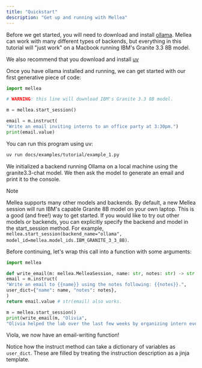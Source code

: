 ```yaml
---
title: "Quickstart"
description: "Get up and running with Mellea"
---
```


Before we get started, you will need to download and install [ollama](https://ollama.com/). Mellea can work with many different types of backends, but everything in this tutorial will "just work" on a Macbook running IBM's Granite 3.3 8B model.

We also recommend that you download and install [uv](https://docs.astral.sh/uv/#installation)

Once you have ollama installed and running, we can get started with our first generative piece of code:

<CodeGroup>

```python Python
import mellea

# WARNING: this line will download IBM's Granite 3.3 8B model.

m = mellea.start_session()

email = m.instruct(
"Write an email inviting interns to an office party at 3:30pm.")
print(email.value)

```

</CodeGroup>

You can run this program using uv:

<CodeGroup>

```bash Bash
uv run docs/examples/tutorial/example_1.py
```

</CodeGroup>

We initialized a backend running Ollama on a local machine using the granite3.3-chat model.
We then ask the model to generate an email and print it to the console.

> [!NOTE]
> Mellea supports many other models and backends. By default, a new Mellea session will run IBM's capable Granite 8B model on your own laptop. This is a good (and free!) way to get started. If you would like to try out other models or backends, you can explicitly specify the backend and model in the start_session method. For example, `mellea.start_session(backend_name="ollama", model_id=mellea.model_ids.IBM_GRANITE_3_3_8B)`.

Before continuing, let's wrap this call into a function with some arguments:

<CodeGroup>

```python Python
import mellea

def write_email(m: mellea.MelleaSession, name: str, notes: str) -> str:
email = m.instruct(
"Write an email to {{name}} using the notes following: {{notes}}.",
user_dict={"name": name, "notes": notes},
)
return email.value # str(email) also works.

m = mellea.start_session()
print(write_email(m, "Olivia",
"Olivia helped the lab over the last few weeks by organizing intern events, advertising the speaker series, and handling issues with snack delivery."))

```

</CodeGroup>

Viola, we now have an email-writing function!

Notice how the instruct method can take a dictionary of variables as `user_dict`. These are filled by treating the instruction description as a jinja template.
